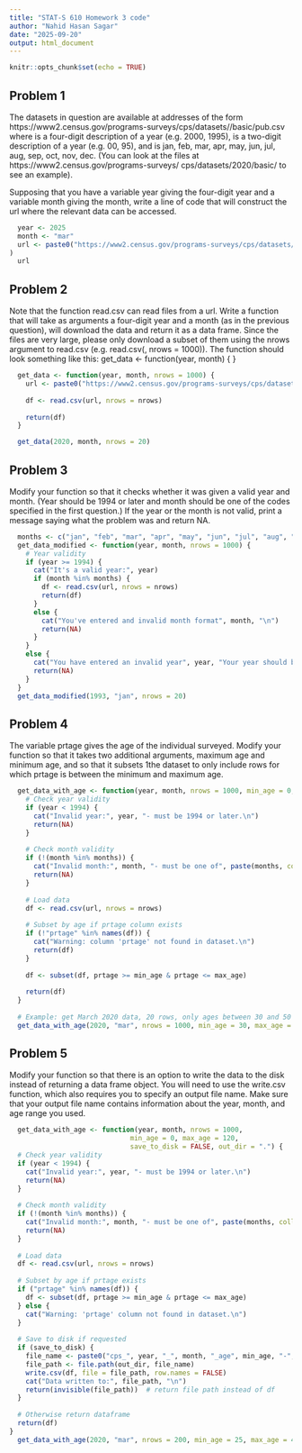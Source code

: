 ```yaml
---
title: "STAT-S 610 Homework 3 code"
author: "Nahid Hasan Sagar"
date: "2025-09-20"
output: html_document
---
```


```r
knitr::opts_chunk$set(echo = TRUE)
```

## Problem 1
The datasets in question are available at addresses of the form https://www2.census.gov/programs-surveys/cps/datasets/<yyyy>/basic/<month><yy>pub.csv where <yyyy> is a four-digit description of a year (e.g. 2000, 1995), <yy> is a two-digit description of a year (e.g. 00, 95), and <month> is jan, feb, mar, apr, may, jun, jul, aug, sep, oct, nov, dec. (You can look at the files at https://www2.census.gov/programs-surveys/
cps/datasets/2020/basic/ to see an example).

Supposing that you have a variable year giving the four-digit year and a variable month giving the month, write a line of code that will construct the url where the relevant data can be accessed.

```r
  year <- 2025
  month <- "mar"
  url <- paste0("https://www2.census.gov/programs-surveys/cps/datasets/", year, "/basic/", month, substr(year, 3, 4), "pub.csv"
)
  url
```

## Problem 2
Note that the function read.csv can read files from a url. Write a function that will take as
arguments a four-digit year and a month (as in the previous question), will download the
data and return it as a data frame. Since the files are very large, please only download a
subset of them using the nrows argument to read.csv (e.g. read.csv(<file-name>, nrows
= 1000)).
The function should look something like this:
get_data <- function(year, month) {
<do stuff>
<return something>
}

```r
  get_data <- function(year, month, nrows = 1000) {
    url <- paste0("https://www2.census.gov/programs-surveys/cps/datasets/", year, "/basic/", month, substr(year, 3, 4), "pub.csv")
    
    df <- read.csv(url, nrows = nrows)
    
    return(df)
  }

  get_data(2020, month, nrows = 20)
```

## Problem 3
Modify your function so that it checks whether it was given a valid year and month. (Year
should be 1994 or later and month should be one of the codes specified in the first question.)
If the year or the month is not valid, print a message saying what the problem was and
return NA.

```r
  months <- c("jan", "feb", "mar", "apr", "may", "jun", "jul", "aug", "sep", "oct", "nov", "dec")
  get_data_modified <- function(year, month, nrows = 1000) {
    # Year validity
    if (year >= 1994) {
      cat("It's a valid year:", year)
      if (month %in% months) {
        df <- read.csv(url, nrows = nrows)
        return(df)
      }
      else {
        cat("You've entered and invalid month format", month, "\n")
        return(NA)
      }
    }
    else {
      cat("You have entered an invalid year", year, "Your year should be between 1944 to 2025\n")
      return(NA)
    }
  }
  get_data_modified(1993, "jan", nrows = 20)
```

## Problem 4
The variable prtage gives the age of the individual surveyed. Modify your function so that
it takes two additional arguments, maximum age and minimum age, and so that it subsets
1the dataset to only include rows for which prtage is between the minimum and maximum
age.

```r
  get_data_with_age <- function(year, month, nrows = 1000, min_age = 0, max_age = 120) {
    # Check year validity
    if (year < 1994) {
      cat("Invalid year:", year, "- must be 1994 or later.\n")
      return(NA)
    }
    
    # Check month validity
    if (!(month %in% months)) {
      cat("Invalid month:", month, "- must be one of", paste(months, collapse = ", "), "\n")
      return(NA)
    }
    
    # Load data
    df <- read.csv(url, nrows = nrows)
    
    # Subset by age if prtage column exists
    if (!"prtage" %in% names(df)) {
      cat("Warning: column 'prtage' not found in dataset.\n")
      return(df)
    }
    
    df <- subset(df, prtage >= min_age & prtage <= max_age)
    
    return(df)
  }
  
  # Example: get March 2020 data, 20 rows, only ages between 30 and 50
  get_data_with_age(2020, "mar", nrows = 1000, min_age = 30, max_age = 50)
```

## Problem 5
Modify your function so that there is an option to write the data to the disk instead of
returning a data frame object. You will need to use the write.csv function, which also
requires you to specify an output file name. Make sure that your output file name contains
information about the year, month, and age range you used.

```r
  get_data_with_age <- function(year, month, nrows = 1000, 
                              min_age = 0, max_age = 120, 
                              save_to_disk = FALSE, out_dir = ".") {
  # Check year validity
  if (year < 1994) {
    cat("Invalid year:", year, "- must be 1994 or later.\n")
    return(NA)
  }
  
  # Check month validity
  if (!(month %in% months)) {
    cat("Invalid month:", month, "- must be one of", paste(months, collapse = ", "), "\n")
    return(NA)
  }
    
  # Load data
  df <- read.csv(url, nrows = nrows)
  
  # Subset by age if prtage exists
  if ("prtage" %in% names(df)) {
    df <- subset(df, prtage >= min_age & prtage <= max_age)
  } else {
    cat("Warning: 'prtage' column not found in dataset.\n")
  }
  
  # Save to disk if requested
  if (save_to_disk) {
    file_name <- paste0("cps_", year, "_", month, "_age", min_age, "-", max_age, ".csv")
    file_path <- file.path(out_dir, file_name)
    write.csv(df, file = file_path, row.names = FALSE)
    cat("Data written to:", file_path, "\n")
    return(invisible(file_path))  # return file path instead of df
  }
  
  # Otherwise return dataframe
  return(df)
}
  get_data_with_age(2020, "mar", nrows = 200, min_age = 25, max_age = 40, save_to_disk = TRUE)
```